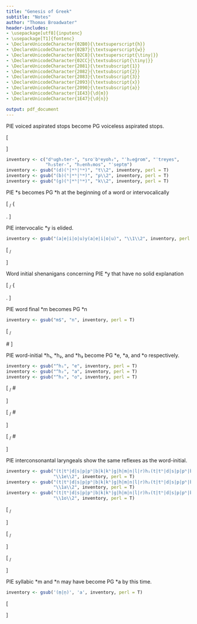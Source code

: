 ```yaml
---
title: "Genesis of Greek"
subtitle: "Notes"
author: "Thomas Broadwater"
header-includes:
- \usepackage[utf8]{inputenc}
- \usepackage[T1]{fontenc}
- \DeclareUnicodeCharacter{02B0}{\textsuperscript{h}}
- \DeclareUnicodeCharacter{02B7}{\textsuperscript{w}}
- \DeclareUnicodeCharacter{02C8}{\textsuperscript{\tiny|}}
- \DeclareUnicodeCharacter{02CC}{\textsubscript{\tiny|}}
- \DeclareUnicodeCharacter{2081}{\textsubscript{1}}
- \DeclareUnicodeCharacter{2082}{\textsubscript{2}}
- \DeclareUnicodeCharacter{2083}{\textsubscript{3}}
- \DeclareUnicodeCharacter{2093}{\textsubscript{x}}
- \DeclareUnicodeCharacter{2090}{\textsubscript{a}}
- \DeclareUnicodeCharacter{1E43}{\d{m}}
- \DeclareUnicodeCharacter{1E47}{\d{n}}

output: pdf_document
---
```


PIE voiced aspirated stops become PG voiceless aspirated stops.

\[
\begin{matrix}
  \mathrm{G^{(w)h}} \\
  \left[
    \begin{matrix}
      +~\mathrm{cons} \\
      -~\mathrm{cont} \\
      +~\mathrm{s.g.} \\
      +~\mathrm{voi}
    \end{matrix}
  \right]
\end{matrix}
\rightarrow
\begin{matrix}
  \mathrm{C^{(w)h}} \\
  \left[
    \begin{matrix}
      -~\mathrm{voi}
    \end{matrix}
  \right]
\end{matrix}
\]

```r
inventory <- c("dʰugh₂ter-", "sroˈbʰeyoh₂", "ˈh₂eǵrom", "ˈtreyes",
               "h₂ster-", "h₂enh₁mos", "ˈseptṃ")
inventory <- gsub("(d)(ʰ|ʷʰ|ʰʷ)", "t\\2", inventory, perl = T)
inventory <- gsub("(b)(ʰ|ʷʰ|ʰʷ)", "p\\2", inventory, perl = T)
inventory <- gsub("(g)(ʰ|ʷʰ|ʰʷ)", "k\\2", inventory, perl = T)
```

PIE \*s becomes PG \*h at the beginning
of a word or intervocalically

\[
\mathrm{*s}
\rightarrow
\mathrm{*h}
~/~
\left\{
  \begin{tabular}{c}
    \#\rule[-1.5pt]{1.5ex}{.5pt}V \\
    V\rule[-1.5pt]{1.5ex}{.5pt}V
  \end{tabular}
\right.
\]

PIE intervocalic \*y is elided.

```r
inventory <- gsub("(a|e|i|o|u)y(a|e|i|o|u)", "\\1\\2", inventory, perl = T)
```

\[
\mathrm{*y}
\rightarrow
\emptyset
~/~
\mathrm{V}\rule[-1.5pt]{1.5ex}{.5pt}\mathrm{V}
\]

Word initial shenanigans concerning PIE \*y
that have no solid explanation

\[
\mathrm{*s}
\rightarrow
\mathrm{*h}
~/~
\left\{
  \begin{matrix}
    \#\rule[-1.5pt]{1.5ex}{.5pt}V \\
    V\rule[-1.5pt]{1.5ex}{.5pt}V
  \end{matrix}
\right.
\]

PIE word final \*m becomes PG \*n

```r
inventory <- gsub("m$", "n", inventory, perl = T)
```

\[
\begin{matrix}
  \mathrm{*m} \\
  \left[
    \begin{matrix}
      +~\mathrm{cons} \\
      -~\mathrm{son} \\
      +~\mathrm{lab} \\
      -~\mathrm{cor} \\
      +~\mathrm{nas}
    \end{matrix}
  \right]
\end{matrix}
\rightarrow
\begin{matrix}
  \mathrm{*n} \\
  \left[
    \begin{matrix}
      -~\mathrm{lab} \\
      +~\mathrm{cor}
    \end{matrix}
  \right]
\end{matrix}
~/~
\rule[-1.5pt]{1.5ex}{.5pt}\#
\]

PIE word-initial \*h₁, \*h₂, and \*h₃ become PG \*e, \*a, and \*o respectively.
```r
inventory <- gsub("^h₁", "e", inventory, perl = T)
inventory <- gsub("^h₂", "a", inventory, perl = T)
inventory <- gsub("^h₃", "o", inventory, perl = T)
```

\[
\mathrm{*h₁} \rightarrow \mathrm{*e} ~/~ \#\rule[-1.5pt]{1.5ex}{.5pt}
\]

\[
\mathrm{*h₂} \rightarrow \mathrm{*a} ~/~ \#\rule[-1.5pt]{1.5ex}{.5pt}
\]

\[
\mathrm{*h₃} \rightarrow \mathrm{*o} ~/~ \#\rule[-1.5pt]{1.5ex}{.5pt}
\]

PIE interconsonantal laryngeals show the same reflexes as the word-initial.
```r
inventory <- gsub("(t|tʰ|d|s|p|pʰ|b|k|kʰ|g|h|m|n|l|r)h₁(t|tʰ|d|s|p|pʰ|b|k|kʰ|g|h|m|n|l|r)",
                  "\\1e\\2", inventory, perl = T)
inventory <- gsub("(t|tʰ|d|s|p|pʰ|b|k|kʰ|g|h|m|n|l|r)h₂(t|tʰ|d|s|p|pʰ|b|k|kʰ|g|h|m|n|l|r)",
                  "\\1a\\2", inventory, perl = T)
inventory <- gsub("(t|tʰ|d|s|p|pʰ|b|k|kʰ|g|h|m|n|l|r)h₃(t|tʰ|d|s|p|pʰ|b|k|kʰ|g|h|m|n|l|r)",
                  "\\1o\\2", inventory, perl = T)
```

\[
\mathrm{*h₁} \rightarrow \mathrm{*e} ~/~ \mathrm{C}\rule[-1.5pt]{1.5ex}{.5pt}\mathrm{C}
\]

\[
\mathrm{*h₂} \rightarrow \mathrm{*a} ~/~ \mathrm{C}\rule[-1.5pt]{1.5ex}{.5pt}\mathrm{C}
\]

\[
\mathrm{*h₃} \rightarrow \mathrm{*o} ~/~ \mathrm{C}\rule[-1.5pt]{1.5ex}{.5pt}\mathrm{C}
\]

PIE syllabic \*m and \*n may have become PG \*a by this time.

```r
inventory <- gsub('(ṃ|ṇ)', 'a', inventory, perl = T)
```

\[
\begin{matrix}
  \textrm{*ṃ~*ṇ} \\ % had to switch to make the accents work. I don't like it either.
  \left[
    \begin{matrix}
      +~\mathrm{cons} \\
      -~\mathrm{son} \\
      +~\mathrm{syl}\\
      \alpha~\mathrm{lab} \\
      \beta~\mathrm{cor} \\
      +~\mathrm{nas}
    \end{matrix}
  \right]
\end{matrix}
\rightarrow
\begin{matrix}
  \mathrm{*a} \\
  \left[
    \begin{matrix}
      -~\mathrm{con} \\
      -~\mathrm{high} \\
      +~\mathrm{low} \\
      -~\mathrm{front} \\
      -~\mathrm{back} \\
      -~\mathrm{rnd}
    \end{matrix}
  \right]
\end{matrix}
\]








